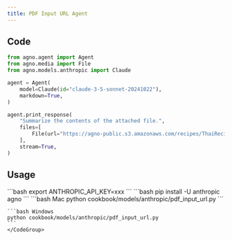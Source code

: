 ```yaml
---
title: PDF Input URL Agent
---
```


## Code

```python cookbook/models/anthropic/pdf_input_url.py
from agno.agent import Agent
from agno.media import File
from agno.models.anthropic import Claude

agent = Agent(
    model=Claude(id="claude-3-5-sonnet-20241022"),
    markdown=True,
)

agent.print_response(
    "Summarize the contents of the attached file.",
    files=[
        File(url="https://agno-public.s3.amazonaws.com/recipes/ThaiRecipes.pdf"),
    ],
    stream=True,
)
```

## Usage

<Steps>
  <Snippet file="create-venv-step.mdx" />

  <Step title="Set your API key">
    ```bash
    export ANTHROPIC_API_KEY=xxx 
    ```
  </Step>

  <Step title="Install libraries">
    ```bash
    pip install -U anthropic agno
    ```
  </Step>

  <Step title="Run Agent">
    <CodeGroup>
    ```bash Mac
    python cookbook/models/anthropic/pdf_input_url.py
    ```

    ```bash Windows
    python cookbook/models/anthropic/pdf_input_url.py 
    ```
    </CodeGroup>
  </Step>
</Steps>
